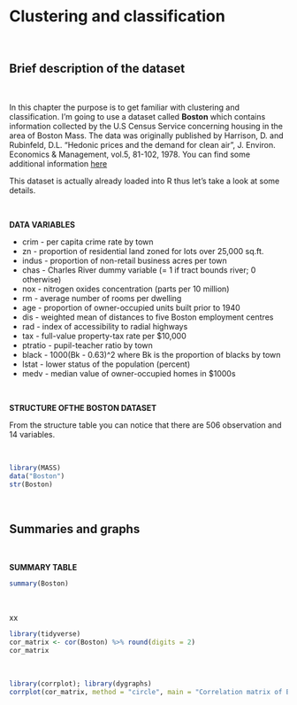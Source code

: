 # Clustering and classification

&nbsp;

## Brief description of the dataset

&nbsp;

In this chapter the purpose is to get familiar with clustering and classification. I'm going to use a dataset called **Boston** which contains information collected by the U.S Census Service concerning housing in the area of Boston Mass. The data was originally published by Harrison, D. and Rubinfeld, D.L. "Hedonic prices and the demand for clean air", J. Environ. Economics & Management, vol.5, 81-102, 1978. You can find some additional information [here](http://www.clemson.edu/economics/faculty/wilson/R-tutorial/analyzing_data.html)

This dataset is actually already loaded into R thus let's take a look at some details.

&nbsp;

<p class="text-danger">**DATA VARIABLES**</p>

* crim - per capita crime rate by town
* zn - proportion of residential land zoned for lots over 25,000 sq.ft.
* indus - proportion of non-retail business acres per town
* chas - Charles River dummy variable (= 1 if tract bounds river; 0 otherwise) 
* nox - nitrogen oxides concentration (parts per 10 million)
* rm - average number of rooms per dwelling
* age - proportion of owner-occupied units built prior to 1940
* dis - weighted mean of distances to five Boston employment centres
* rad - index of accessibility to radial highways
* tax - full-value property-tax rate per \$10,000
* ptratio - pupil-teacher ratio by town
* black - 1000(Bk - 0.63)^2 where Bk is the proportion of blacks by town
* lstat - lower status of the population (percent)
* medv - median value of owner-occupied homes in \$1000s


&nbsp;

<p class="text-danger">**STRUCTURE OFTHE BOSTON DATASET**</p>

From the structure table you can notice that there are 506 observation and 14 variables.

&nbsp;

```r
library(MASS)
data("Boston")
str(Boston)
```

&nbsp;

## Summaries and graphs

&nbsp;

<p class="text-success">**SUMMARY TABLE**</p>



```r
summary(Boston)
```

&nbsp;

xx





```r
library(tidyverse)
cor_matrix <- cor(Boston) %>% round(digits = 2)
cor_matrix
```

&nbsp;




```r
library(corrplot); library(dygraphs)
corrplot(cor_matrix, method = "circle", main = "Correlation matrix of Boston variables", tl.cex = 1, addCoef.col = "black")

```


&nbsp;

